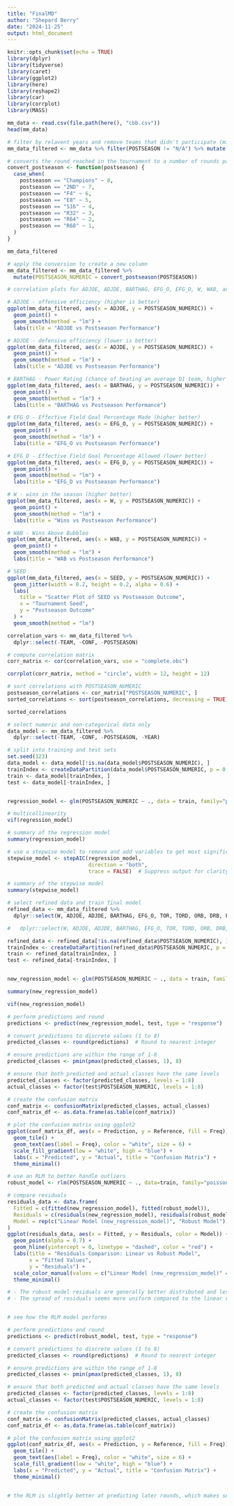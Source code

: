 ```yaml
---
title: "FinalMD"
author: "Shepard Berry"
date: "2024-11-25"
output: html_document
---
```


```r
knitr::opts_chunk$set(echo = TRUE)
library(dplyr)
library(tidyverse)
library(caret)
library(ggplot2)
library(here)
library(reshape2)
library(car)
library(corrplot)
library(MASS)
```


```r
mm_data <- read.csv(file.path(here(), "cbb.csv"))
head(mm_data)

# filter by relavent years and remove teams that didn't participate (might need to be higher)
mm_data_filtered <- mm_data %>% filter(POSTSEASON != "N/A") %>% mutate(across(SEED, as.numeric))

# converts the round reached in the tournament to a number of rounds passed
convert_postseason <- function(postseason) {
  case_when(
    postseason == "Champions" ~ 8,
    postseason == "2ND" ~ 7,         
    postseason == "F4" ~ 6,         
    postseason == "E8" ~ 5,  
    postseason == "S16" ~ 4,
    postseason == "R32" ~ 3,         
    postseason == "R64" ~ 2,
    postseason == "R68" ~ 1,
  )
}

mm_data_filtered

# apply the conversion to create a new column
mm_data_filtered <- mm_data_filtered %>%
  mutate(POSTSEASON_NUMERIC = convert_postseason(POSTSEASON))

```


```r
# correlation plots for ADJOE, ADJDE, BARTHAG, EFG_O, EFG_D, W, WAB, and Seed

# ADJOE - offensive efficiency (higher is better)
ggplot(mm_data_filtered, aes(x = ADJOE, y = POSTSEASON_NUMERIC)) +
  geom_point() +
  geom_smooth(method = "lm") +
  labs(title = "ADJOE vs Postseason Performance")

# ADJDE - defensive efficiency (lower is better)
ggplot(mm_data_filtered, aes(x = ADJDE, y = POSTSEASON_NUMERIC)) +
  geom_point() +
  geom_smooth(method = "lm") +
  labs(title = "ADJDE vs Postseason Performance")

# BARTHAG - Power Rating (chance of beating an average D1 team, higher is better)
ggplot(mm_data_filtered, aes(x = BARTHAG, y = POSTSEASON_NUMERIC)) +
  geom_point() +
  geom_smooth(method = "lm") +
  labs(title = "BARTHAG vs Postseason Performance")

# EFG_O - Effective Field Goal Percentage Made (higher better)
ggplot(mm_data_filtered, aes(x = EFG_O, y = POSTSEASON_NUMERIC)) +
  geom_point() +
  geom_smooth(method = "lm") +
  labs(title = "EFG_O vs Postseason Performance")

# EFG_D - Effective Field Goal Percentage Allowed (lower better)
ggplot(mm_data_filtered, aes(x = EFG_D, y = POSTSEASON_NUMERIC)) +
  geom_point() +
  geom_smooth(method = "lm") +
  labs(title = "EFG_D vs Postseason Performance")

# W - wins in the season (higher better)
ggplot(mm_data_filtered, aes(x = W, y = POSTSEASON_NUMERIC)) +
  geom_point() +
  geom_smooth(method = "lm") +
  labs(title = "Wins vs Postseason Performance")

# WAB - Wins Above Bubbleo
ggplot(mm_data_filtered, aes(x = WAB, y = POSTSEASON_NUMERIC)) +
  geom_point() +
  geom_smooth(method = "lm") +
  labs(title = "WAB vs Postseason Performance")

# SEED
ggplot(mm_data_filtered, aes(x = SEED, y = POSTSEASON_NUMERIC)) +
  geom_jitter(width = 0.2, height = 0.2, alpha = 0.6) +
  labs(
    title = "Scatter Plot of SEED vs Postseason Outcome",
    x = "Tournament Seed",
    y = "Postseason Outcome"
  ) +
  geom_smooth(method = "lm")
```
```r
correlation_vars <- mm_data_filtered %>%
  dplyr::select(-TEAM, -CONF, -POSTSEASON)

# compute correlation matrix
corr_matrix <- cor(correlation_vars, use = "complete.obs")

corrplot(corr_matrix, method = "circle", width = 12, height = 12)

# sort correlations with POSTSEASON_NUMERIC
postseason_correlations <- cor_matrix["POSTSEASON_NUMERIC", ]
sorted_correlations <- sort(postseason_correlations, decreasing = TRUE)

sorted_correlations
```

```r
# select numeric and non-categorical data only
data_model <- mm_data_filtered %>% 
  dplyr::select(-TEAM, -CONF, -POSTSEASON, -YEAR)

# split into training and test sets
set.seed(123)
data_model <- data_model[!is.na(data_model$POSTSEASON_NUMERIC), ]
trainIndex <- createDataPartition(data_model$POSTSEASON_NUMERIC, p = 0.8, list = FALSE)
train <- data_model[trainIndex, ]
test <- data_model[-trainIndex, ]


regression_model <- glm(POSTSEASON_NUMERIC ~ ., data = train, family="poisson")

# multicollinearity
vif(regression_model)

# summary of the regression model
summary(regression_model)

# use a stepwise model to remove and add variables to get most significant ones
stepwise_model <- stepAIC(regression_model, 
                          direction = "both", 
                          trace = FALSE)  # Suppress output for clarity

# summary of the stepwise model
summary(stepwise_model)

# select refined data and train final model
refined_data <- mm_data_filtered %>%
  dplyr::select(W, ADJOE, ADJDE, BARTHAG, EFG_O, TOR, TORD, ORB, DRB, FTR, X3P_O, X2P_D, X3P_D, WAB, POSTSEASON_NUMERIC)

#   dplyr::select(W, ADJOE, ADJDE, BARTHAG, EFG_O, TOR, TORD, ORB, DRB, FTR, X3P_O, X2P_D, X3P_D, WAB, POSTSEASON_NUMERIC)

refined_data <- refined_data[!is.na(refined_data$POSTSEASON_NUMERIC), ]
trainIndex <- createDataPartition(refined_data$POSTSEASON_NUMERIC, p = 0.8, list = FALSE)
train <- refined_data[trainIndex, ]
test <- refined_data[-trainIndex, ]


new_regression_model <- glm(POSTSEASON_NUMERIC ~ ., data = train, family="poisson")

summary(new_regression_model)

vif(new_regression_model)

# perform predictions and round
predictions <- predict(new_regression_model, test, type = "response")

# convert predictions to discrete values (1 to 8)
predicted_classes <- round(predictions)  # Round to nearest integer

# ensure predictions are within the range of 1-8 
predicted_classes <- pmin(pmax(predicted_classes, 1), 8)

# ensure that both predicted and actual classes have the same levels
predicted_classes <- factor(predicted_classes, levels = 1:8)
actual_classes <- factor(test$POSTSEASON_NUMERIC, levels = 1:8)

# create the confusion matrix
conf_matrix <- confusionMatrix(predicted_classes, actual_classes)
conf_matrix_df <- as.data.frame(as.table(conf_matrix))

# plot the confusion matrix using ggplot2
ggplot(conf_matrix_df, aes(x = Prediction, y = Reference, fill = Freq)) +
  geom_tile() +
  geom_text(aes(label = Freq), color = "white", size = 6) +
  scale_fill_gradient(low = "white", high = "blue") +
  labs(x = "Predicted", y = "Actual", title = "Confusion Matrix") +
  theme_minimal()
```

```r
# use an RLM to better handle outliers 
robust_model <- rlm(POSTSEASON_NUMERIC ~ ., data=train, family="poisson")

# compare residuals
residuals_data <- data.frame(
  Fitted = c(fitted(new_regression_model), fitted(robust_model)),
  Residuals = c(residuals(new_regression_model), residuals(robust_model)),
  Model = rep(c("Linear Model (new_regression_model)", "Robust Model"), each = nrow(train))
)
ggplot(residuals_data, aes(x = Fitted, y = Residuals, color = Model)) +
  geom_point(alpha = 0.7) +
  geom_hline(yintercept = 0, linetype = "dashed", color = "red") +
  labs(title = "Residuals Comparison: Linear vs Robust Model",
       x = "Fitted Values",
       y = "Residuals") +
  scale_color_manual(values = c("Linear Model (new_regression_model)" = "blue", "Robust Model" = "orange")) +
  theme_minimal()

# - The robust model residuals are generally better distributed and less sensitive to outliers, which is a key benefit of robust regression.
# - The spread of residuals seems more uniform compared to the linear regression residuals.


# see how the RLM model performs

# perform predictions and round
predictions <- predict(robust_model, test, type = "response")

# convert predictions to discrete values (1 to 8)
predicted_classes <- round(predictions)  # Round to nearest integer

# ensure predictions are within the range of 1-8 
predicted_classes <- pmin(pmax(predicted_classes, 1), 8)

# ensure that both predicted and actual classes have the same levels
predicted_classes <- factor(predicted_classes, levels = 1:8)
actual_classes <- factor(test$POSTSEASON_NUMERIC, levels = 1:8)

# create the confusion matrix
conf_matrix <- confusionMatrix(predicted_classes, actual_classes)
conf_matrix_df <- as.data.frame(as.table(conf_matrix))

# plot the confusion matrix using ggplot2
ggplot(conf_matrix_df, aes(x = Prediction, y = Reference, fill = Freq)) +
  geom_tile() +
  geom_text(aes(label = Freq), color = "white", size = 6) +
  scale_fill_gradient(low = "white", high = "blue") +
  labs(x = "Predicted", y = "Actual", title = "Confusion Matrix") +
  theme_minimal()


# the RLM is slightly better at predicting later rounds, which makes sense because it's better at handling outliers.
```

